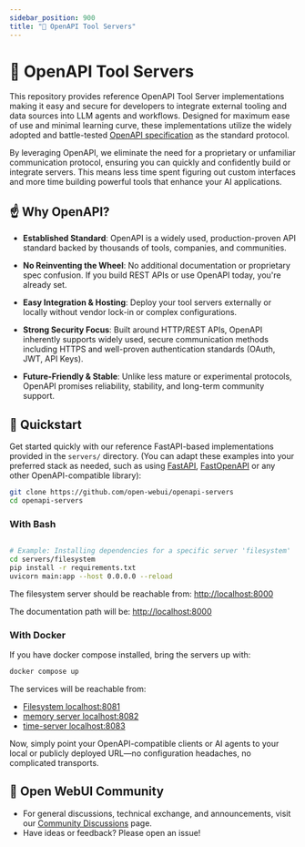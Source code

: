 ```yaml
---
sidebar_position: 900
title: "🔨 OpenAPI Tool Servers"
---
```




<TopBanners />

# 🌟 OpenAPI Tool Servers

This repository provides reference OpenAPI Tool Server implementations making it easy and secure for developers to integrate external tooling and data sources into LLM agents and workflows. Designed for maximum ease of use and minimal learning curve, these implementations utilize the widely adopted and battle-tested [OpenAPI specification](https://www.openapis.org/) as the standard protocol.

By leveraging OpenAPI, we eliminate the need for a proprietary or unfamiliar communication protocol, ensuring you can quickly and confidently build or integrate servers. This means less time spent figuring out custom interfaces and more time building powerful tools that enhance your AI applications.

## ☝️ Why OpenAPI?

- **Established Standard**: OpenAPI is a widely used, production-proven API standard backed by thousands of tools, companies, and communities.

- **No Reinventing the Wheel**: No additional documentation or proprietary spec confusion. If you build REST APIs or use OpenAPI today, you're already set.

- **Easy Integration & Hosting**: Deploy your tool servers externally or locally without vendor lock-in or complex configurations.

- **Strong Security Focus**: Built around HTTP/REST APIs, OpenAPI inherently supports widely used, secure communication methods including HTTPS and well-proven authentication standards (OAuth, JWT, API Keys).

- **Future-Friendly & Stable**: Unlike less mature or experimental protocols, OpenAPI promises reliability, stability, and long-term community support.

## 🚀 Quickstart

Get started quickly with our reference FastAPI-based implementations provided in the `servers/` directory. (You can adapt these examples into your preferred stack as needed, such as using [FastAPI](https://fastapi.tiangolo.com/), [FastOpenAPI](https://github.com/mr-fatalyst/fastopenapi) or any other OpenAPI-compatible library):

```bash
git clone https://github.com/open-webui/openapi-servers
cd openapi-servers
```

### With Bash

```bash

# Example: Installing dependencies for a specific server 'filesystem'
cd servers/filesystem
pip install -r requirements.txt
uvicorn main:app --host 0.0.0.0 --reload
```

The filesystem server should be reachable from: [http://localhost:8000](http://localhost:8000)

The documentation path will be: [http://localhost:8000](http://localhost:8000)

### With Docker

If you have docker compose installed, bring the servers up with:

```bash
docker compose up
```

The services will be reachable from:

 * [Filesystem localhost:8081](http://localhost:8081)
 * [memory server localhost:8082](http://localhost:8082)
 * [time-server localhost:8083](http://localhost:8083)


Now, simply point your OpenAPI-compatible clients or AI agents to your local or publicly deployed URL—no configuration headaches, no complicated transports.

## 🌱 Open WebUI Community

- For general discussions, technical exchange, and announcements, visit our [Community Discussions](https://github.com/open-webui/openapi-servers/discussions) page.
- Have ideas or feedback? Please open an issue!
